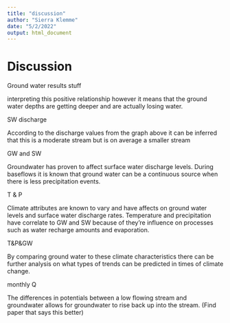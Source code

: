 ```yaml
---
title: "discussion"
author: "Sierra Klemme"
date: "5/2/2022"
output: html_document
---
```


# Discussion


Ground water results stuff

interpreting this positive relationship however it means that the ground water depths
are getting deeper and are actually losing water. 



SW discharge

According to the discharge values
from the graph above it can be inferred that this is a moderate stream but is on
average a smaller stream

GW and SW

Groundwater has proven to affect surface water discharge levels.
During baseflows it is 
known that ground water can be a continuous source when there is less precipitation
events.

T & P

Climate attributes are known to vary and have affects on ground water levels and 
surface water discharge rates.
Temperature and precipitation have correlate to GW and SW because of they're influence on processes such as water 
recharge amounts and evaporation. 

T&P&GW

By comparing ground water to these climate 
characteristics there can be further analysis on what types of trends can be predicted
in times of climate change.

monthly Q

The 
differences in potentials between a low flowing stream and groundwater allows
for groundwater to rise back up into the stream. (Find paper that says this better)